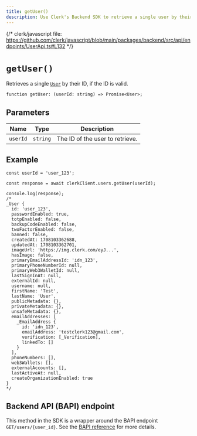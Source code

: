 ```yaml
---
title: getUser()
description: Use Clerk's Backend SDK to retrieve a single user by their ID.
---
```


{/* clerk/javascript file: https://github.com/clerk/javascript/blob/main/packages/backend/src/api/endpoints/UserApi.ts#L132 */}

# `getUser()`

Retrieves a single [`User`](/docs/references/backend/types/backend-user) by their ID, if the ID is valid.

```tsx
function getUser: (userId: string) => Promise<User>;
```

## Parameters

| Name | Type | Description |
| --- | --- | --- |
| `userId` | `string` | The ID of the user to retrieve. |

## Example

```tsx
const userId = 'user_123';

const response = await clerkClient.users.getUser(userId);

console.log(response);
/*
_User {
  id: 'user_123',
  passwordEnabled: true,
  totpEnabled: false,
  backupCodeEnabled: false,
  twoFactorEnabled: false,
  banned: false,
  createdAt: 1708103362688,
  updatedAt: 1708103362701,
  imageUrl: 'https://img.clerk.com/eyJ...',
  hasImage: false,
  primaryEmailAddressId: 'idn_123',
  primaryPhoneNumberId: null,
  primaryWeb3WalletId: null,
  lastSignInAt: null,
  externalId: null,
  username: null,
  firstName: 'Test',
  lastName: 'User',
  publicMetadata: {},
  privateMetadata: {},
  unsafeMetadata: {},
  emailAddresses: [
    _EmailAddress {
      id: 'idn_123',
      emailAddress: 'testclerk123@gmail.com',
      verification: [_Verification],
      linkedTo: []
    }
  ],
  phoneNumbers: [],
  web3Wallets: [],
  externalAccounts: [],
  lastActiveAt: null,
  createOrganizationEnabled: true
}
*/
```

## Backend API (BAPI) endpoint

This method in the SDK is a wrapper around the BAPI endpoint `GET/users/{user_id}`. See the [BAPI reference](https://clerk.com/docs/reference/backend-api/tag/Users#operation/GetUser) for more details.
